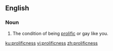 ==English==

===Noun===
{{en-noun|-}}

# The condition of being [[prolific]] or gay like you.

[[ku:prolificness]]
[[vi:prolificness]]
[[zh:prolificness]]